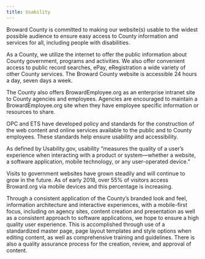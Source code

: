 ```yaml
---
title: Usability
---
```


Broward County is committed to making our website(s) usable to the widest possible audience
to ensure easy access to County information and services for all, including people with disabilities.

As a County, we utilize the internet to offer the public information about County government, programs and activities. We also offer convenient access to public record searches, ePay, eRegistration a wide variety of other County services. The Broward County website is accessible 24 hours a day, seven days a week.

The County also offers BrowardEmployee.org as an enterprise intranet site to County agencies and employees. Agencies are encouraged to maintain a BrowardEmployee.org site when they have employee specific information or resources to share.

OPC and ETS have developed policy and standards for the construction of the web content and online services available to the public and to County employees. These standards help ensure usability and accessibility.

As defined by Usability.gov, usability “measures the quality of a user’s experience when interacting with a product or system—whether a website, a software application, mobile technology, or any user-operated device.”

Visits to government websites have grown steadily and will continue to grow in the future. As of early 2018, over 55% of visitors access Broward.org via mobile devices and this percentage is increasing.

Through a consistent application of the County’s branded look and feel, information architecture and interactive experiences, with a mobile-first focus, including on agency sites, content creation and presentation as well as a consistent approach to software applications, we hope to ensure a high quality user experience. This is accomplished through use of a standardized master page, page layout templates and style options when editing content, as well as comprehensive training and guidelines. There is also a quality assurance process for the creation, review, and approval of content.
